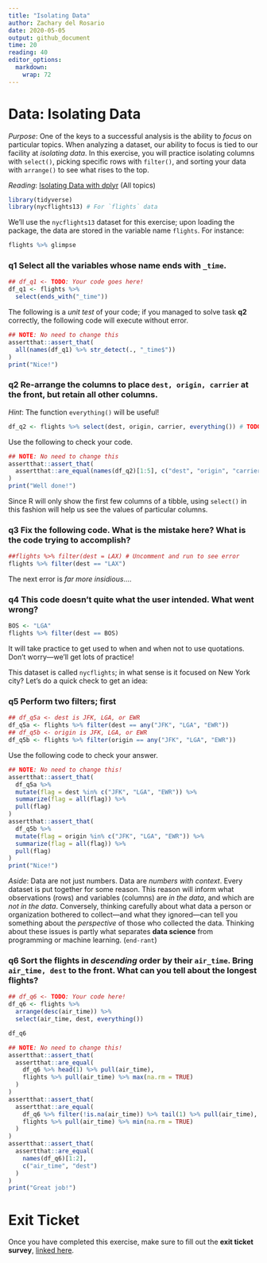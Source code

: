 ```yaml
---
title: "Isolating Data"
author: Zachary del Rosario
date: 2020-05-05
output: github_document
time: 20
reading: 40
editor_options: 
  markdown: 
    wrap: 72
---
```


# Data: Isolating Data

*Purpose*: One of the keys to a successful analysis is the ability to
*focus* on particular topics. When analyzing a dataset, our ability to
focus is tied to our facility at *isolating data*. In this exercise, you
will practice isolating columns with `select()`, picking specific rows
with `filter()`, and sorting your data with `arrange()` to see what
rises to the top.

*Reading*: [Isolating Data with
dplyr](https://rstudio.cloud/learn/primers/2.2) (All topics)

```r
library(tidyverse)
library(nycflights13) # For `flights` data
```

We'll use the `nycflights13` dataset for this exercise; upon loading the
package, the data are stored in the variable name `flights`. For
instance:

```r
flights %>% glimpse
```

### **q1** Select all the variables whose name ends with `_time`.

```r
## df_q1 <- TODO: Your code goes here!
df_q1 <- flights %>%
  select(ends_with("_time"))
```

The following is a *unit test* of your code; if you managed to solve
task **q2** correctly, the following code will execute without error.

```r
## NOTE: No need to change this
assertthat::assert_that(
  all(names(df_q1) %>% str_detect(., "_time$"))
)
print("Nice!")
```

### **q2** Re-arrange the columns to place `dest, origin, carrier` at the front, but retain all other columns.

*Hint*: The function `everything()` will be useful!

```r
df_q2 <- flights %>% select(dest, origin, carrier, everything()) # TODO: Modify to move columns to the front

```

Use the following to check your code.

```r
## NOTE: No need to change this
assertthat::assert_that(
  assertthat::are_equal(names(df_q2)[1:5], c("dest", "origin", "carrier", "year", "month"))
)
print("Well done!")
```

Since R will only show the first few columns of a tibble, using
`select()` in this fashion will help us see the values of particular
columns.

### **q3** Fix the following code. What is the mistake here? What is the code trying to accomplish?

```r
##flights %>% filter(dest = LAX) # Uncomment and run to see error
flights %>% filter(dest == "LAX")
```

The next error is *far more insidious*....

### **q4** This code doesn't quite what the user intended. What went wrong?

```r
BOS <- "LGA"
flights %>% filter(dest == BOS)
```

It will take practice to get used to when and when not to use
quotations. Don't worry---we'll get lots of practice!

This dataset is called `nycflights`; in what sense is it focused on New
York city? Let's do a quick check to get an idea:

### **q5** Perform **two** filters; first

```r
## df_q5a <- dest is JFK, LGA, or EWR
df_q5a <- flights %>% filter(dest == any("JFK", "LGA", "EWR"))
## df_q5b <- origin is JFK, LGA, or EWR
df_q5b <- flights %>% filter(origin == any("JFK", "LGA", "EWR"))
```

Use the following code to check your answer.

```r
## NOTE: No need to change this!
assertthat::assert_that(
  df_q5a %>%
  mutate(flag = dest %in% c("JFK", "LGA", "EWR")) %>%
  summarize(flag = all(flag)) %>%
  pull(flag)
)
assertthat::assert_that(
  df_q5b %>%
  mutate(flag = origin %in% c("JFK", "LGA", "EWR")) %>%
  summarize(flag = all(flag)) %>%
  pull(flag)
)
print("Nice!")
```

*Aside*: Data are not just numbers. Data are *numbers with context*.
Every dataset is put together for some reason. This reason will inform
what observations (rows) and variables (columns) are *in the data*, and
which are *not in the data*. Conversely, thinking carefully about what
data a person or organization bothered to collect---and what they
ignored---can tell you something about the *perspective* of those who
collected the data. Thinking about these issues is partly what separates
**data science** from programming or machine learning. (`end-rant`)

### **q6** Sort the flights in *descending* order by their `air_time`. Bring `air_time, dest` to the front. What can you tell about the longest flights?

```r
## df_q6 <- TODO: Your code here!
df_q6 <- flights %>% 
  arrange(desc(air_time)) %>%
  select(air_time, dest, everything())

df_q6
```

```r
## NOTE: No need to change this!
assertthat::assert_that(
  assertthat::are_equal(
    df_q6 %>% head(1) %>% pull(air_time),
    flights %>% pull(air_time) %>% max(na.rm = TRUE)
  )
)
assertthat::assert_that(
  assertthat::are_equal(
    df_q6 %>% filter(!is.na(air_time)) %>% tail(1) %>% pull(air_time),
    flights %>% pull(air_time) %>% min(na.rm = TRUE)
  )
)
assertthat::assert_that(
  assertthat::are_equal(
    names(df_q6)[1:2],
    c("air_time", "dest")
  )
)
print("Great job!")
```

<!-- include-exit-ticket -->

# Exit Ticket

<!-- -------------------------------------------------- -->

Once you have completed this exercise, make sure to fill out the **exit
ticket survey**, [linked
here](https://docs.google.com/forms/d/e/1FAIpQLSeuq2LFIwWcm05e8-JU84A3irdEL7JkXhMq5Xtoalib36LFHw/viewform?usp=pp_url&entry.693978880=e-data01-isolate-assignment.Rmd).
